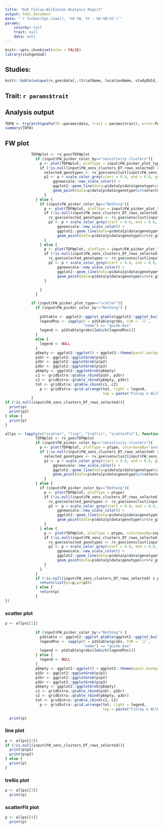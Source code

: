 ```yaml
---
title: "GxE Finlay-Wilkinson Analysis Report"
output: html_document
date: "`r format(Sys.time(), '%d %B, %Y - %H:%M:%S')`"
params: 
    colorby: null
    trait: null
    data: null
---
```


```r
knitr::opts_chunk$set(echo = FALSE)
library(statgenGxE)
```

## Studies:
```r
knitr::kable(unique(rv_gxe$data[,.(trialName, locationName, studyDbId, studyName)])[studyDbId%in%input$picker_env])
```

## Trait: `r params$trait`
## Analysis output
```r
TDFW <- tryCatch(gxeFw(TD =params$data, trait = params$trait), error=function(e) e)
summary(TDFW)
```

## FW plot
```r
            TDFWplot <- rv_gxe$TDFWplot
              if (input$FW_picker_color_by=="sensitivity clusters"){
                p <- plot(TDFWplot, plotType = input$FW_picker_plot_type, colorGenoBy="sensitivity_cluster")
                if (!is.null(input$FW_sens_clusters_DT_rows_selected) & input$FW_picker_plot_type=="line"){
                  selected_genotypes <- rv_gxe$sensclust[input$FW_sens_clusters_DT_rows_selected,]$genotype
                  p2 <- p + scale_color_grey(start = 0.8, end = 0.8, guide = "none") +
                      ggnewscale::new_scale_color() + 
                      ggplot2::geom_line(data=p$data[p$data$genotype%in%selected_genotypes,], aes(y = fitted, color=genotype), size=2) + 
                      geom_point(data=p$data[p$data$genotype%in%selected_genotypes,], aes(color=genotype), size=3)
                  }
              } else {
                if (input$FW_picker_color_by=="Nothing"){
                  p <- plot(TDFWplot, plotType = input$FW_picker_plot_type)
                  if (!is.null(input$FW_sens_clusters_DT_rows_selected) & input$FW_picker_plot_type=="line"){
                    rv_gxe$selected_genotypes <- rv_gxe$sensclust[input$FW_sens_clusters_DT_rows_selected,]$genotype
                    p2 <- p + scale_color_grey(start = 0.8, end = 0.8, guide = "none") +
                        ggnewscale::new_scale_color() + 
                        ggplot2::geom_line(data=p$data[p$data$genotype%in%rv_gxe$selected_genotypes,], aes(y = fitted, color=genotype), size=2) + 
                        geom_point(data=p$data[p$data$genotype%in%rv_gxe$selected_genotypes,], aes(color=genotype), size=3)
                  }
                } else {
                  p <- plot(TDFWplot, plotType = input$FW_picker_plot_type, colorGenoBy=input$FW_picker_color_by)
                  if (!is.null(input$FW_sens_clusters_DT_rows_selected) & input$FW_picker_plot_type=="line"){
                    rv_gxe$selected_genotypes <- rv_gxe$sensclust[input$FW_sens_clusters_DT_rows_selected,]$genotype
                    p2 <- p + scale_color_grey(start = 0.8, end = 0.8, guide = "none") +
                        ggnewscale::new_scale_color() + 
                        ggplot2::geom_line(data=p$data[p$data$genotype%in%rv_gxe$selected_genotypes,], aes(y = fitted, color=genotype), size=2) + 
                        geom_point(data=p$data[p$data$genotype%in%rv_gxe$selected_genotypes,], aes(color=genotype), size=3)
                  }
                  
                }
              }
```
```r
            if (input$FW_picker_plot_type=="scatter"){
              if (input$FW_picker_color_by!="Nothing") {
                
                p1Gtable <- ggplot2::ggplot_gtable(ggplot2::ggplot_build(p$p1 + ggplot2::theme(legend.position = "right")))
                legendPos <- sapply(X = p1Gtable$grobs, FUN = `[[`, 
                                    "name") == "guide-box"
                legend <- p1Gtable$grobs[[which(legendPos)]]
              }
              else {
                legend <- NULL
              }
              pEmpty <- ggplot2::ggplot() + ggplot2::theme(panel.background = ggplot2::element_blank())
              p1Gr <- ggplot2::ggplotGrob(p$p1)
              p2Gr <- ggplot2::ggplotGrob(p$p2)
              p3Gr <- ggplot2::ggplotGrob(p$p3)
              pEmpty <- ggplot2::ggplotGrob(pEmpty)
              c1 <- gridExtra::gtable_rbind(p1Gr, p2Gr)
              c2 <- gridExtra::gtable_rbind(pEmpty, p3Gr)
              tot <- gridExtra::gtable_cbind(c1, c2)
                p <- gridExtra::grid.arrange(tot, right = legend, 
                                             top = paste("Finlay & Wilkinson analysis for", input$picker_trait))
            }
if (!is.null(input$FW_sens_clusters_DT_rows_selected)){
  print(p)
  print(p2)
} else {
  print(p)
}
```


```r
allps <- lapply(c("scatter", "line", "trellis", "scatterFit"), function(ptype){
              TDFWplot <- rv_gxe$TDFWplot
              if (input$FW_picker_color_by=="sensitivity clusters"){
                p <- plot(TDFWplot, plotType = ptype, colorGenoBy="sensitivity_cluster")
                if (!is.null(input$FW_sens_clusters_DT_rows_selected) & ptype=="line"){
                  selected_genotypes <- rv_gxe$sensclust[input$FW_sens_clusters_DT_rows_selected,]$Genotype
                  p2 <- p + scale_color_grey(start = 0.8, end = 0.8, guide = "none") +
                      ggnewscale::new_scale_color() + 
                      ggplot2::geom_line(data=p$data[p$data$genotype%in%selected_genotypes,], aes(y = fitted, color=genotype), size=2) + 
                      geom_point(data=p$data[p$data$genotype%in%selected_genotypes,], aes(color=genotype), size=3)
                  }
              } else {
                if (input$FW_picker_color_by=="Nothing"){
                  p <- plot(TDFWplot, plotType = ptype)
                  if (!is.null(input$FW_sens_clusters_DT_rows_selected) & ptype=="line"){
                    rv_gxe$selected_genotypes <- rv_gxe$sensclust[input$FW_sens_clusters_DT_rows_selected,]$Genotype
                    p2 <- p + scale_color_grey(start = 0.8, end = 0.8, guide = "none") +
                        ggnewscale::new_scale_color() + 
                        ggplot2::geom_line(data=p$data[p$data$genotype%in%rv_gxe$selected_genotypes,], aes(y = fitted, color=genotype), size=2) + 
                        geom_point(data=p$data[p$data$genotype%in%rv_gxe$selected_genotypes,], aes(color=genotype), size=3)
                  }
                } else {
                  p <- plot(TDFWplot, plotType = ptype, colorGenoBy=input$FW_picker_color_by)
                  if (!is.null(input$FW_sens_clusters_DT_rows_selected) & ptype=="line"){
                    rv_gxe$selected_genotypes <- rv_gxe$sensclust[input$FW_sens_clusters_DT_rows_selected,]$Genotype
                    p2 <- p + scale_color_grey(start = 0.8, end = 0.8, guide = "none") +
                        ggnewscale::new_scale_color() + 
                        ggplot2::geom_line(data=p$data[p$data$genotype%in%rv_gxe$selected_genotypes,], aes(y = fitted, color=genotype), size=2) + 
                        geom_point(data=p$data[p$data$genotype%in%rv_gxe$selected_genotypes,], aes(color=genotype), size=3)
                  }
                }
              }
              if (!is.null(input$FW_sens_clusters_DT_rows_selected) & ptype=="line"){
                return(list(p1=p,p2=p2))
              } else {
                return(p)
              }
})

```
### scatter plot
```r
p <- allps[[1]]
            
              if (input$FW_picker_color_by!="Nothing") {
                p1Gtable <- ggplot2::ggplot_gtable(ggplot2::ggplot_build(p$p1 + ggplot2::theme(legend.position = "right")))
                legendPos <- sapply(X = p1Gtable$grobs, FUN = `[[`, 
                                    "name") == "guide-box"
                legend <- p1Gtable$grobs[[which(legendPos)]]
              } else {
                legend <- NULL
              }
              pEmpty <- ggplot2::ggplot() + ggplot2::theme(panel.background = ggplot2::element_blank())
              p1Gr <- ggplot2::ggplotGrob(p$p1)
              p2Gr <- ggplot2::ggplotGrob(p$p2)
              p3Gr <- ggplot2::ggplotGrob(p$p3)
              pEmpty <- ggplot2::ggplotGrob(pEmpty)
              c1 <- gridExtra::gtable_rbind(p1Gr, p2Gr)
              c2 <- gridExtra::gtable_rbind(pEmpty, p3Gr)
              tot <- gridExtra::gtable_cbind(c1, c2)
                p <- gridExtra::grid.arrange(tot, right = legend, 
                                             top = paste("Finlay & Wilkinson analysis for", input$picker_trait))
            
  print(p)
```

### line plot
```r
p <- allps[[2]]
if (!is.null(input$FW_sens_clusters_DT_rows_selected)){
  print(p$p1)
  print(p$p2)
} else {
  print(p)
}
```

### trellis plot
```r
p <- allps[[3]]
  print(p)
```

### scatterFit plot
```r
p <- allps[[4]]
  print(p)
```
